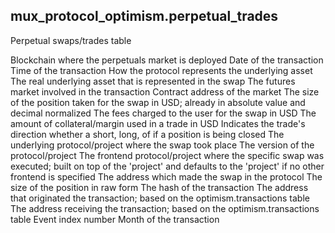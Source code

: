 ## mux_protocol_optimism.perpetual_trades 
Perpetual swaps/trades table


<ParamField path="blockchain">
Blockchain where the perpetuals market is deployed
</ParamField>
<ParamField path="block_date">
Date of the transaction
</ParamField>
<ParamField path="block_time">
Time of the transaction
</ParamField>
<ParamField path="virtual_asset">
How the protocol represents the underlying asset
</ParamField>
<ParamField path="underlying_asset">
The real underlying asset that is represented in the swap
</ParamField>
<ParamField path="market">
The futures market involved in the transaction
</ParamField>
<ParamField path="market_address">
Contract address of the market
</ParamField>
<ParamField path="volume_usd">
The size of the position taken for the swap in USD; already in absolute value and decimal normalized
</ParamField>
<ParamField path="fee_usd">
The fees charged to the user for the swap in USD
</ParamField>
<ParamField path="margin_usd">
The amount of collateral/margin used in a trade in USD
</ParamField>
<ParamField path="trade">
Indicates the trade&#x27;s direction whether a short, long, of if a position is being closed
</ParamField>
<ParamField path="project">
The underlying protocol/project where the swap took place
</ParamField>
<ParamField path="version">
The version of the protocol/project
</ParamField>
<ParamField path="frontend">
The frontend protocol/project where the specific swap was executed; built on top of the &#x27;project&#x27; and defaults to the &#x27;project&#x27; if no other frontend is specified
</ParamField>
<ParamField path="trader">
The address which made the swap in the protocol
</ParamField>
<ParamField path="volume_raw">
The size of the position in raw form
</ParamField>
<ParamField path="tx_hash">
The hash of the transaction
</ParamField>
<ParamField path="tx_from">
The address that originated the transaction; based on the optimism.transactions table
</ParamField>
<ParamField path="tx_to">
The address receiving the transaction; based on the optimism.transactions table
</ParamField>
<ParamField path="evt_index">
Event index number
</ParamField>
<ParamField path="block_month">
Month of the transaction
</ParamField>
